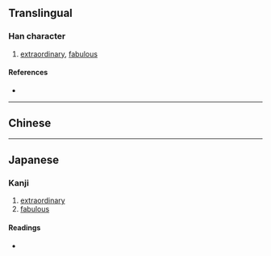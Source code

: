 {{character info/new}}
==Translingual==

===Han character===
{{Han char|rn=96|rad=玉|as=16|sn=20|four=|canj=MGYWV|ids=⿰𤣩褱}}

# [[extraordinary]], [[fabulous]]

====References====
* {{Han ref|kx=0745.070|dkj=21336|hdz=21145.190|uh=74CC|ud=29900}}

----

==Chinese==
{{zh-see|瑰|v}}

----

==Japanese==

===Kanji===
{{ja-kanji|grade=|rs=玉16}}

# [[extraordinary]]
# [[fabulous]]

====Readings====
* {{ja-readings
|on=かい
|kun=たま-, めずら-しい
}}